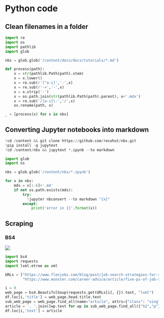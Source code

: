 # Python code

## Clean filenames in a folder

```python
import re
import os
import pathlib
import glob

nbs = glob.glob('/content/docs/docs/tutorials/*.md')

def process(path):
    x = str(pathlib.Path(path).stem)
    x = x.lower()
    x = re.sub(r'[^a-z]','-',x)
    x = re.sub(r'-+','-',x)
    x = x.strip('-')
    x = os.path.join(str(pathlib.Path(path).parent), x+'.mdx')
    x = re.sub('/[a-z]\-','/',x)
    os.rename(path, x)

_ = [process(x) for x in nbs]
```

## Converting Jupyter notebooks into markdown

```python
!cd /content && git clone https://github.com/recohut/nbs.git
!pip install -q jupytext
!cd /content/nbs && jupytext *.ipynb --to markdown
```

```python
import glob
import os

nbs = glob.glob('/content/nbs/*.ipynb')

for x in nbs:
    mds = x[:-6]+'.md'
    if not os.path.exists(mds):
        try:
          !jupyter nbconvert --to markdown "{x}"
        except:
            print('error in {}'.format(x))
```

## Scraping

### BS4

<a href="https://nbviewer.org/github/recohut/nbs/blob/main/2020-06-20-simple-scraping-nlp-bs4-distilbert.ipynb" alt=""> <img src="https://colab.research.google.com/assets/colab-badge.svg" /></a>

```python
import bs4
import requests
import lxml.etree as xml

URLs = ["https://www.flexjobs.com/blog/post/job-search-strategies-for-success-v2/",
        "https://www.monster.com/career-advice/article/five-ps-of-job-search-progress"]

i = 0
web_page = bs4.BeautifulSoup(requests.get(URLs[i], {}).text, "lxml")
df.loc[i,'title'] = web_page.head.title.text
sub_web_page = web_page.find_all(name="article", attrs={"class": "single-post-page"})[0]
article = '. '.join([wp.text for wp in sub_web_page.find_all({"h2","p"})])
df.loc[i,'text'] = article
        
```
